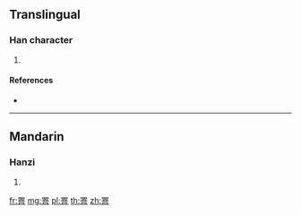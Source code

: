 {{character info/new}}
==Translingual==

===Han character===
{{Han char|rn=122|rad=网|as=09|sn=14|four=|canj=WLYTA}}

# {{defn|Han|sort=网09}}

====References====
* {{Han ref|kx=0948.300|dkj=28313|dj=1390.070|hdz=42923.040|uh=7F6F|ud=32623}}

----

==Mandarin==

===Hanzi===
{{cmn-hanzi|pin=[[ǎn]] ([[an3]])|wg=an<sup>3</sup>}}

# {{defn|lang=cmn|sort=网09}}

[[fr:罯]]
[[mg:罯]]
[[pl:罯]]
[[th:罯]]
[[zh:罯]]